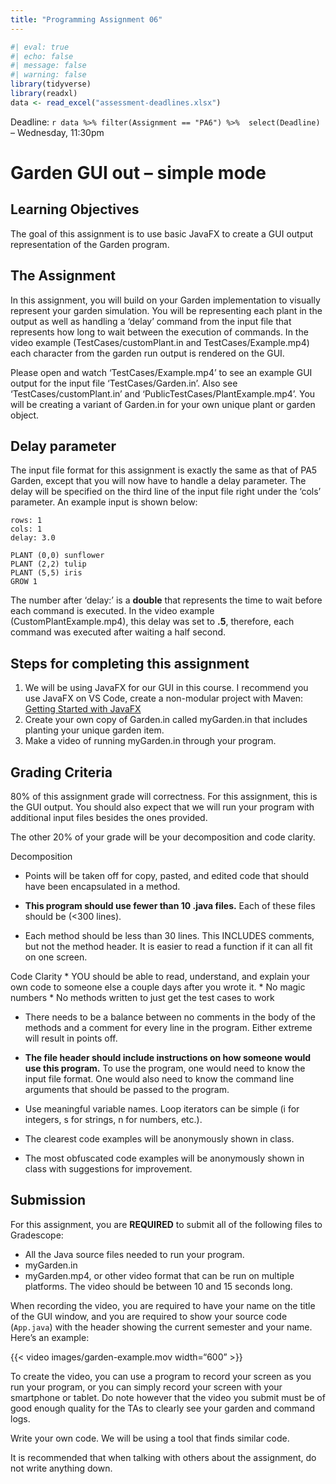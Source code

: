 ```yaml
---
title: "Programming Assignment 06"
---
```



```r
#| eval: true
#| echo: false
#| message: false
#| warning: false
library(tidyverse)
library(readxl)
data <- read_excel("assessment-deadlines.xlsx")
```


Deadline: `r data %>% filter(Assignment == "PA6") %>%  select(Deadline)` -- Wednesday, 11:30pm

# Garden GUI out -- simple mode

## Learning Objectives

The goal of this assignment is to use basic JavaFX to create
a GUI output representation of the Garden program.

## The Assignment

In this assignment, you will build on your Garden implementation to visually represent your garden simulation. You will be representing each plant in 
the output as well as handling a 'delay' command from the input file that 
represents how long to wait between the execution of commands. 
In the video example (TestCases/customPlant.in and 
TestCases/Example.mp4) each character from the garden run output is rendered 
on the GUI.

Please open and watch 'TestCases/Example.mp4' to see an example GUI 
output for the input file 'TestCases/Garden.in'.  Also see
'TestCases/customPlant.in' and 'PublicTestCases/PlantExample.mp4'.
You will be creating a variant of Garden.in for your own unique plant or garden object.

## Delay parameter

The input file format for this assignment is exactly the same as that of PA5 Garden, 
except that you will now have to handle a delay parameter.
The delay will be specified on the third line of the input file 
right under the 'cols' parameter. An example input is shown below:

```
rows: 1
cols: 1
delay: 3.0

PLANT (0,0) sunflower
PLANT (2,2) tulip
PLANT (5,5) iris
GROW 1
```

The number after 'delay:' is a **double** that represents the time to wait 
before each command is executed. In the video example (CustomPlantExample.mp4),
this delay was set to **.5**, therefore, each command was executed after waiting a half second.

## Steps for completing this assignment

 1. We will be using JavaFX for our GUI in this course. I recommend you use JavaFX on VS Code, create a non-modular project with Maven: [Getting Started with JavaFX](https://openjfx.io/openjfx-docs/)
 1. Create your own copy of Garden.in called myGarden.in that includes
    planting your unique garden item.
 1.  Make a video of running myGarden.in through your program.

## Grading Criteria

80% of this assignment grade will correctness.  For this assignment, this is the GUI output.
You should also expect that we will run your program with additional input files 
besides the ones provided.

The other 20% of your grade will be your decomposition and code clarity.

Decomposition

* Points will be taken off for copy, pasted, and edited code that
  should have been encapsulated in a method.

* **This program should use fewer than 10 .java files.**
  Each of these files should be (<300 lines).

* Each method should be less than 30 lines.  This INCLUDES
  comments, but not the method header.  It is easier to read a 
  function if it can all fit on one screen.
  
Code Clarity
* YOU should be able to read, understand, and explain your own code
  to someone else a couple days after you wrote it.
  * No magic numbers
  * No methods written to just get the test cases to work

* There needs to be a balance between no comments in the body of the
  methods and a comment for every line in the program.  Either extreme
  will result in points off.

* **The file header should include instructions on how someone would
  use this program.**  To use the program, one would need to know the
  input file format.  One would also need to know the command line arguments
  that should be passed to the program.

* Use meaningful variable names.  Loop iterators can
  be simple (i for integers, s for strings, n for numbers, etc.).

* The clearest code examples will be anonymously shown in class.

* The most obfuscated code examples will be anonymously shown in class
  with suggestions for improvement.
  
## Submission

For this assignment, you are **REQUIRED** to submit all of the following files
to Gradescope:

  * All the Java source files needed to run your program.
  * myGarden.in
  * myGarden.mp4, or other video format that can be run on multiple platforms.
    The video should be between 10 and 15 seconds long.

When recording the video, you are required to have your name on the title of the 
GUI window, and you are required to show your source code (`App.java`) with the
header showing the current semester and your name. Here's an example:

{{< video images/garden-example.mov width="600" >}}
  
To create the video, you can use a program to record your screen as you run 
your program, or you can simply record your screen with your smartphone or tablet. 
Do note however that the video you submit must be of good enough quality for 
the TAs to clearly see your garden and command logs.

Write your own code. We will be using a tool that finds similar code.

It is recommended that when talking with others about the assignment, do not write
anything down.



